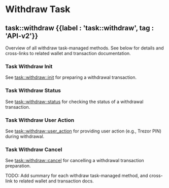 
# Withdraw Task

## task::withdraw {{label : 'task::withdraw', tag : 'API-v2'}}

Overview of all withdraw task-managed methods. See below for details and cross-links to related wallet and transaction documentation.

### Task Withdraw Init

See [task::withdraw::init](/komodo-defi-framework/api/v20/wallet/task_managed/withdraw/init/) for preparing a withdrawal transaction.

### Task Withdraw Status

See [task::withdraw::status](/komodo-defi-framework/api/v20/wallet/task_managed/withdraw/status/) for checking the status of a withdrawal transaction.

### Task Withdraw User Action

See [task::withdraw::user\_action](/komodo-defi-framework/api/v20/wallet/task_managed/withdraw/user_action/) for providing user action (e.g., Trezor PIN) during withdrawal.

### Task Withdraw Cancel

See [task::withdraw::cancel](/komodo-defi-framework/api/v20/wallet/task_managed/withdraw/cancel/) for cancelling a withdrawal transaction preparation.

<TocForIndex />

<DevComment>
  TODO: Add summary for each withdraw task-managed method, and cross-link to related wallet and transaction docs.
</DevComment>
